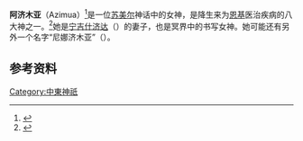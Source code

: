 '''阿济木亚'''（Azimua）<ref>{{cite book |title=《世界神话辞典》 |year=1989年 |publisher=辽宁人民出版社 |pages=第854页 }}</ref>是一位[[苏美尔|苏美尔]]神话中的女神，是降生来为[[恩基|恩基]]医治疾病的八大神之一。<ref>{{Cite web |url=http://www.sacred-texts.com/ane/sum/sum07.htm |title=Sumerian Mythology: Chapter II. Myths of Origins |accessdate=2014-08-01 |archive-date=2018-12-22 |archive-url=https://web.archive.org/web/20181222090957/http://www.sacred-texts.com/ane/sum/sum07.htm |dead-url=no }}</ref>她是[[宁吉什济达|宁吉什济达]]（{{lang|en|Ningishzida}}）的妻子，也是冥界中的书写女神。她可能还有另外一个名字“尼娜济木亚”（{{lang|en|Ninazimua}}）。 

==参考资料==
{{reflist}}

[[Category:中東神祇|Category:中東神祇]]